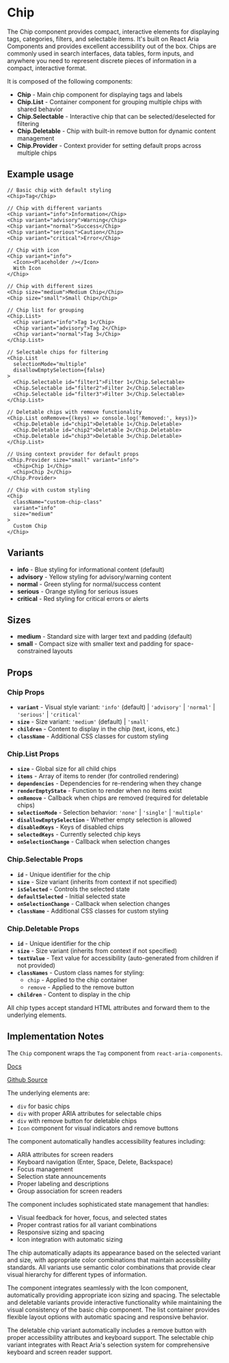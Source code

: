 

<Meta of={ChipStories} />

# Chip
The Chip component provides compact, interactive elements for displaying tags, categories, filters, and selectable items. It's built on React Aria Components and provides excellent accessibility out of the box. Chips are commonly used in search interfaces, data tables, form inputs, and anywhere you need to represent discrete pieces of information in a compact, interactive format.

It is composed of the following components:

- **Chip** - Main chip component for displaying tags and labels
- **Chip.List** - Container component for grouping multiple chips with shared behavior
- **Chip.Selectable** - Interactive chip that can be selected/deselected for filtering
- **Chip.Deletable** - Chip with built-in remove button for dynamic content management
- **Chip.Provider** - Context provider for setting default props across multiple chips

## Example usage
```tsx
// Basic chip with default styling
<Chip>Tag</Chip>

// Chip with different variants
<Chip variant="info">Information</Chip>
<Chip variant="advisory">Warning</Chip>
<Chip variant="normal">Success</Chip>
<Chip variant="serious">Caution</Chip>
<Chip variant="critical">Error</Chip>

// Chip with icon
<Chip variant="info">
  <Icon><Placeholder /></Icon>
  With Icon
</Chip>

// Chip with different sizes
<Chip size="medium">Medium Chip</Chip>
<Chip size="small">Small Chip</Chip>

// Chip list for grouping
<Chip.List>
  <Chip variant="info">Tag 1</Chip>
  <Chip variant="advisory">Tag 2</Chip>
  <Chip variant="normal">Tag 3</Chip>
</Chip.List>

// Selectable chips for filtering
<Chip.List
  selectionMode="multiple"
  disallowEmptySelection={false}
>
  <Chip.Selectable id="filter1">Filter 1</Chip.Selectable>
  <Chip.Selectable id="filter2">Filter 2</Chip.Selectable>
  <Chip.Selectable id="filter3">Filter 3</Chip.Selectable>
</Chip.List>

// Deletable chips with remove functionality
<Chip.List onRemove={(keys) => console.log('Removed:', keys)}>
  <Chip.Deletable id="chip1">Deletable 1</Chip.Deletable>
  <Chip.Deletable id="chip2">Deletable 2</Chip.Deletable>
  <Chip.Deletable id="chip3">Deletable 3</Chip.Deletable>
</Chip.List>

// Using context provider for default props
<Chip.Provider size="small" variant="info">
  <Chip>Chip 1</Chip>
  <Chip>Chip 2</Chip>
</Chip.Provider>

// Chip with custom styling
<Chip
  className="custom-chip-class"
  variant="info"
  size="medium"
>
  Custom Chip
</Chip>
```

## Variants

* **info** - Blue styling for informational content (default)
* **advisory** - Yellow styling for advisory/warning content
* **normal** - Green styling for normal/success content
* **serious** - Orange styling for serious issues
* **critical** - Red styling for critical errors or alerts

## Sizes

* **medium** - Standard size with larger text and padding (default)
* **small** - Compact size with smaller text and padding for space-constrained layouts

<Canvas of={ChipStories.Default} />

## Props

### Chip Props
* **`variant`** - Visual style variant: `'info'` (default) | `'advisory'` | `'normal'` | `'serious'` | `'critical'`
* **`size`** - Size variant: `'medium'` (default) | `'small'`
* **`children`** - Content to display in the chip (text, icons, etc.)
* **`className`** - Additional CSS classes for custom styling

### Chip.List Props
* **`size`** - Global size for all child chips
* **`items`** - Array of items to render (for controlled rendering)
* **`dependencies`** - Dependencies for re-rendering when they change
* **`renderEmptyState`** - Function to render when no items exist
* **`onRemove`** - Callback when chips are removed (required for deletable chips)
* **`selectionMode`** - Selection behavior: `'none'` | `'single'` | `'multiple'`
* **`disallowEmptySelection`** - Whether empty selection is allowed
* **`disabledKeys`** - Keys of disabled chips
* **`selectedKeys`** - Currently selected chip keys
* **`onSelectionChange`** - Callback when selection changes

### Chip.Selectable Props
* **`id`** - Unique identifier for the chip
* **`size`** - Size variant (inherits from context if not specified)
* **`isSelected`** - Controls the selected state
* **`defaultSelected`** - Initial selected state
* **`onSelectionChange`** - Callback when selection changes
* **`className`** - Additional CSS classes for custom styling

### Chip.Deletable Props
* **`id`** - Unique identifier for the chip
* **`size`** - Size variant (inherits from context if not specified)
* **`textValue`** - Text value for accessibility (auto-generated from children if not provided)
* **`classNames`** - Custom class names for styling:
  * `chip` - Applied to the chip container
  * `remove` - Applied to the remove button
* **`children`** - Content to display in the chip

All chip types accept standard HTML attributes and forward them to the underlying elements.

## Implementation Notes
The `Chip` component wraps the `Tag` component from `react-aria-components`.

[Docs](https://react-spectrum.adobe.com/react-aria/Tag.html)

[Github Source](https://github.com/gohypergiant/standard-toolkit/tree/main/design-toolkit/components/src/components/chip)

The underlying elements are:
- `div` for basic chips
- `div` with proper ARIA attributes for selectable chips
- `div` with remove button for deletable chips
- `Icon` component for visual indicators and remove buttons

The component automatically handles accessibility features including:
- ARIA attributes for screen readers
- Keyboard navigation (Enter, Space, Delete, Backspace)
- Focus management
- Selection state announcements
- Proper labeling and descriptions
- Group association for screen readers

The component includes sophisticated state management that handles:
- Visual feedback for hover, focus, and selected states
- Proper contrast ratios for all variant combinations
- Responsive sizing and spacing
- Icon integration with automatic sizing

The chip automatically adapts its appearance based on the selected variant and size, with appropriate color combinations that maintain accessibility standards. All variants use semantic color combinations that provide clear visual hierarchy for different types of information.

The component integrates seamlessly with the Icon component, automatically providing appropriate icon sizing and spacing. The selectable and deletable variants provide interactive functionality while maintaining the visual consistency of the basic chip component. The list container provides flexible layout options with automatic spacing and responsive behavior.

The deletable chip variant automatically includes a remove button with proper accessibility attributes and keyboard support. The selectable chip variant integrates with React Aria's selection system for comprehensive keyboard and screen reader support.
